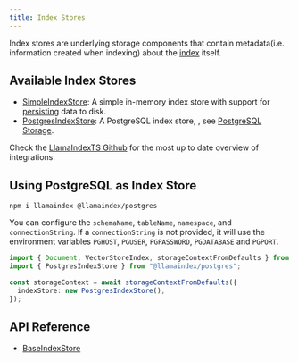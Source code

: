 ```yaml
---
title: Index Stores
---
```


Index stores are underlying storage components that contain metadata(i.e. information created when indexing) about the [index](/typescript/framework/modules/data/data_index) itself.

## Available Index Stores

- [SimpleIndexStore](/typescript/framework-api-reference/classes/simpleindexstore/): A simple in-memory index store with support for [persisting](/typescript/framework/modules/data/stores#local-storage) data to disk.
- [PostgresIndexStore](/typescript/framework-api-reference/classes/postgresindexstore/): A PostgreSQL index store, , see [PostgreSQL Storage](/typescript/framework/modules/data/stores#postgresql-storage).

Check the [LlamaIndexTS Github](https://github.com/run-llama/LlamaIndexTS) for the most up to date overview of integrations.

## Using PostgreSQL as Index Store

```package-install
npm i llamaindex @llamaindex/postgres
```

You can configure the `schemaName`, `tableName`, `namespace`, and
`connectionString`. If a `connectionString` is not
provided, it will use the environment variables `PGHOST`, `PGUSER`,
`PGPASSWORD`, `PGDATABASE` and `PGPORT`.

```typescript
import { Document, VectorStoreIndex, storageContextFromDefaults } from "llamaindex";
import { PostgresIndexStore } from "@llamaindex/postgres";

const storageContext = await storageContextFromDefaults({
  indexStore: new PostgresIndexStore(),
});
```

## API Reference

- [BaseIndexStore](/typescript/framework-api-reference/classes/baseindexstore/)

